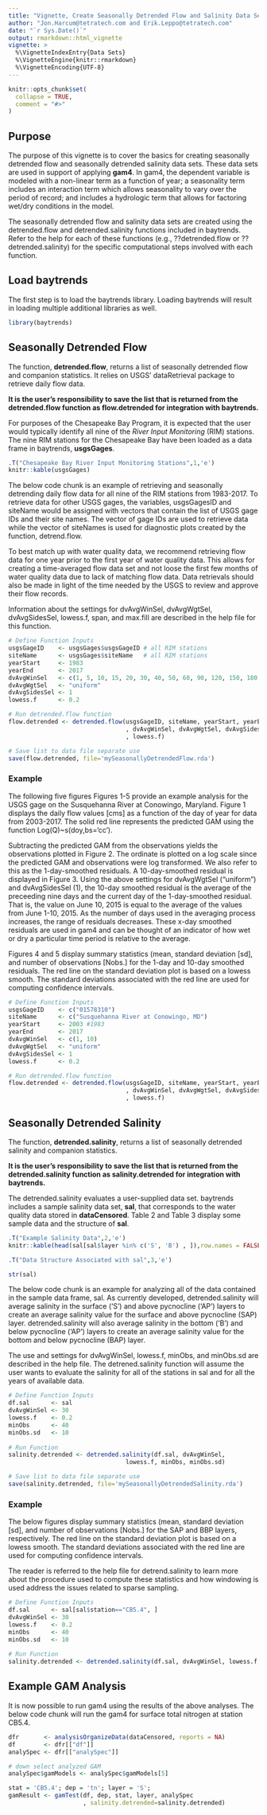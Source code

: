 ---
title: "Vignette, Create Seasonally Detrended Flow and Salinity Data Sets"
author: "Jon.Harcum@tetratech.com and Erik.Leppo@tetratech.com"
date: "`r Sys.Date()`"
output: rmarkdown::html_vignette
vignette: >
  %\VignetteIndexEntry{Data Sets}
  %\VignetteEngine{knitr::rmarkdown}
  %\VignetteEncoding{UTF-8}
---
<!-- Data is in vignettes\data folder  -->
```{r setup, include = FALSE}
knitr::opts_chunk$set(
  collapse = TRUE,
  comment = "#>"
)
```

## Purpose
The purpose of this vignette is to cover the basics for creating seasonally detrended flow and seasonally detrended salinity data sets. These data sets are used in support of applying **gam4**. In gam4, the dependent variable is modeled with a non-linear term as a function of year; a seasonality term includes an interaction term which allows seasonality to vary over the period of record; and  includes a hydrologic term that allows for factoring wet/dry conditions in the model.

The seasonally detrended flow and salinity data sets are created using the detrended.flow and detrended.salinity functions included in baytrends. Refer to the help for each of these functions (e.g., ??detrended.flow or ??detrended.salinity) for the specific computational steps involved with each function.

## Load baytrends

The first step is to load the baytrends library. Loading baytrends will result in loading multiple additional libraries as well.  

```{r initialize,echo=TRUE}
library(baytrends)
```

## Seasonally Detrended Flow

The function, **detrended.flow**, returns a list of seasonally detrended flow and companion statistics. It relies on USGS' dataRetrieval package to retrieve daily flow data.

**It is the user's responsibility to save the list that is returned from the detrended.flow function as flow.detrended for integration with baytrends.**

For purposes of the Chesapeake Bay Program, it is expected that the user would typically identify all nine of the *River Input Monitoring* (RIM) stations. The nine RIM stations for the Chesapeake Bay have been loaded as a data frame in baytrends, **usgsGages**.

```{r usgsgages, echo=FALSE, results='asis'}
.T("Chesapeake Bay River Input Monitoring Stations",1,'e')
knitr::kable(usgsGages)
```

The below code chunk is an example of retrieving and seasonally detrending daily flow data for all nine of the RIM stations from 1983-2017. To retrieve data for other USGS gages, the variables, usgsGagesID and siteName would be assigned with vectors that contain the list of USGS gage IDs and their site names. The vector of gage IDs are used to retrieve data while the vector of siteNames is used for diagnostic plots created by the function, detrend.flow.  

To best match up with water quality data, we recommend retrieving flow data for one year prior to the first year of water quality data. This allows for creating a time-averaged flow data set and not loose the first few months of water quality data due to lack of matching flow data. Data retrievals should also be made in light of the time needed by the USGS to review and approve their flow records.  

Information about the settings for dvAvgWinSel, dvAvgWgtSel, dvAvgSidesSel, lowess.f, span, and max.fill are described in the help file for this function.    

```{r flow, eval=FALSE, results='asis', fig.height=6.5, fig.width=6.5}
# Define Function Inputs
usgsGageID    <- usgsGages$usgsGageID # all RIM stations
siteName      <- usgsGages$siteName   # all RIM stations
yearStart     <- 1983
yearEnd       <- 2017
dvAvgWinSel   <- c(1, 5, 10, 15, 20, 30, 40, 50, 60, 90, 120, 150, 180, 210)
dvAvgWgtSel   <- "uniform"
dvAvgSidesSel <- 1
lowess.f      <- 0.2

# Run detrended.flow function
flow.detrended <- detrended.flow(usgsGageID, siteName, yearStart, yearEnd
                                 , dvAvgWinSel, dvAvgWgtSel, dvAvgSidesSel
                                 , lowess.f)

# Save list to data file separate use
save(flow.detrended, file='mySeasonallyDetrendedFlow.rda')
```

### Example 

The following five figures Figures 1-5 provide an example analysis for the USGS gage on the Susquehanna River at Conowingo, Maryland. Figure 1 displays the daily flow values [cms] as a function of the day of year for data from 2003-2017. The solid red line represents the predicted GAM using the function Log(Q)~s(doy,bs='cc').  

Subtracting the predicted GAM from the observations yields the observations plotted in Figure 2. The ordinate is plotted on a log scale since the predicted GAM and observations were log transformed. We also refer to this as the 1-day-smoothed residuals. A 10-day-smoothed residual is displayed in Figure 3. Using the above settings for dvAvgWgtSel ("uniform") and dvAvgSidesSel (1), the 10-day smoothed residual is the average of the preceeding nine days and the current day of the 1-day-smoothed residual. That is, the value on June 10, 2015 is equal to the average of the values from June 1-10, 2015. As the number of days used in the averaging process increases, the range of residuals decreases. These x-day smoothed residuals are used in gam4 and can be thought of an indicator of how wet or dry a particular time period is relative to the average.

Figures 4 and 5 display summary statistics (mean, standard deviation [sd], and number of observations [Nobs.] for the 1-day and 10-day smoothed residuals. The red line on the standard deviation plot is based on a lowess smooth. The standard deviations associated with the red line are used for computing confidence intervals.

```{r flow1, eval=TRUE, echo=FALSE, results='asis', fig.height=4.5, fig.width=6.5}

# Define Function Inputs
usgsGageID    <- c("01578310")
siteName      <- c("Susquehanna River at Conowingo, MD")
yearStart     <- 2003 #1983
yearEnd       <- 2017
dvAvgWinSel   <- c(1, 10)
dvAvgWgtSel   <- "uniform"
dvAvgSidesSel <- 1
lowess.f      <- 0.2

# Run detrended.flow function
flow.detrended <- detrended.flow(usgsGageID, siteName, yearStart, yearEnd
                                 , dvAvgWinSel, dvAvgWgtSel, dvAvgSidesSel
                                 , lowess.f)
```

## Seasonally Detrended Salinity

The function, **detrended.salinity**, returns a list of seasonally detrended salinity and companion statistics. 

**It is the user's responsibility to save the list that is returned from the detrended.salinity function as salinity.detrended for integration with baytrends.**

The detrended.salinity evaluates a user-supplied data set. baytrends includes a sample salinity data set, **sal**, that corresponds to the water quality data stored in **dataCensored**. Table 2 and Table 3 display some sample data and the structure of **sal**.


```{r salinity0, echo=FALSE, results='asis'}
.T("Example Salinity Data",2,'e')
knitr::kable(head(sal[sal$layer %in% c('S', 'B') , ]),row.names = FALSE)

.T("Data Structure Associated with sal",3,'e')
```
```{r salinity1, echo=FALSE, results='markup'}
str(sal)
```

The below code chunk is an example for analyzing all of the data contained in the sample data frame, sal. As currently developed, detrended.salinity will average salinity in the surface ('S') and above pycnocline ('AP') layers to create an average salinity value for the surface and above pycnocline (SAP) layer.  detrended.salinity will also average salinity in the bottom ('B') and below pycnocline ('AP') layers to create an average salinity value for the bottom and below pycnocline (BAP) layer.  

The use and settings for dvAvgWinSel, lowess.f, minObs, and minObs.sd are described in the help file. The detrened.salinity function will assume the user wants to evaluate the salinity for all of the stations in sal and for all the years of available data.  

```{r salinity2, eval=FALSE, results='asis', fig.height=6.5, fig.width=6.5}

# Define Function Inputs
df.sal      <- sal
dvAvgWinSel <- 30
lowess.f    <- 0.2
minObs      <- 40
minObs.sd   <- 10
                 
# Run Function
salinity.detrended <- detrended.salinity(df.sal, dvAvgWinSel, 
                                 lowess.f, minObs, minObs.sd)   

# Save list to data file separate use
save(salinity.detrended, file='mySeasonallyDetrendedSalinity.rda')
```

### Example

The below figures display summary statistics (mean, standard deviation [sd], and number of observations [Nobs.] for the SAP and BBP layers, respectively. The red line on the standard deviation plot is based on a lowess smooth. The standard deviations associated with the red line are used for computing confidence intervals.

The reader is referred to the help file for detrend.salinity to learn more about the procedure used to compute these statistics and how windowing is used address the issues related to sparse sampling.  

```{r salinity3, eval=TRUE, echo=FALSE, results='asis', fig.height=4.5, fig.width=6.5}
# Define Function Inputs
df.sal      <- sal[sal$station=="CB5.4", ]
dvAvgWinSel <- 30
lowess.f    <- 0.2
minObs      <- 40
minObs.sd   <- 10
                 
# Run Function
salinity.detrended <- detrended.salinity(df.sal, dvAvgWinSel, lowess.f, minObs, minObs.sd) 
```

## Example GAM Analysis 

It is now possible to run gam4 using the results of the above analyses. The below code chunk will run the gam4 for surface total nitrogen at station CB5.4.  

```{r gamTrendExample, eval=TRUE, results='asis', fig.height=3.5, fig.width=6.5}
dfr       <- analysisOrganizeData(dataCensored, reports = NA)
df        <- dfr[["df"]]
analySpec <- dfr[["analySpec"]]

# down select analyzed GAM
analySpec$gamModels <- analySpec$gamModels[5]

stat = 'CB5.4'; dep = 'tn'; layer = 'S';
gamResult <- gamTest(df, dep, stat, layer, analySpec
                     , salinity.detrended=salinity.detrended)

```